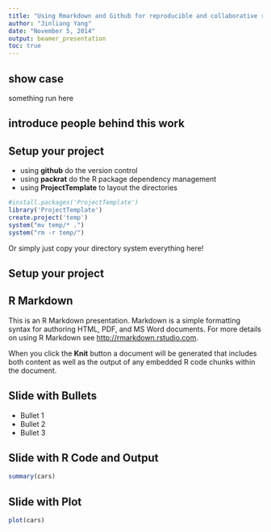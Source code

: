 ```yaml
---
title: "Using Rmarkdown and Github for reproducible and collaborative research"
author: "Jinliang Yang"
date: "November 5, 2014"
output: beamer_presentation
toc: true
---
```


## show case

something run here

## introduce people behind this work

## Setup your project

- using __github__ do the version control
- using **packrat** do the R package dependency management
- using **ProjectTemplate** to layout the directories  

```r
#install.packages('ProjectTemplate')
library('ProjectTemplate')
create.project('temp')
system("mv temp/* .")
system("rm -r temp/")
```
Or simply just copy your directory system everything here!

## Setup your project
\graphicspath{{../graphs/}}
\begin{figure}
\includegraphics{dir.png}
\caption{Your directory system}
\label{fig:mfig1}
\end{figure}

## R Markdown
This is an R Markdown presentation. Markdown is a simple formatting syntax for authoring HTML, PDF, and MS Word documents. For more details on using R Markdown see <http://rmarkdown.rstudio.com>.

When you click the **Knit** button a document will be generated that includes both content as well as the output of any embedded R code chunks within the document.

## Slide with Bullets

- Bullet 1
- Bullet 2
- Bullet 3

## Slide with R Code and Output

```r
summary(cars)
```

## Slide with Plot

```r
plot(cars)
```


